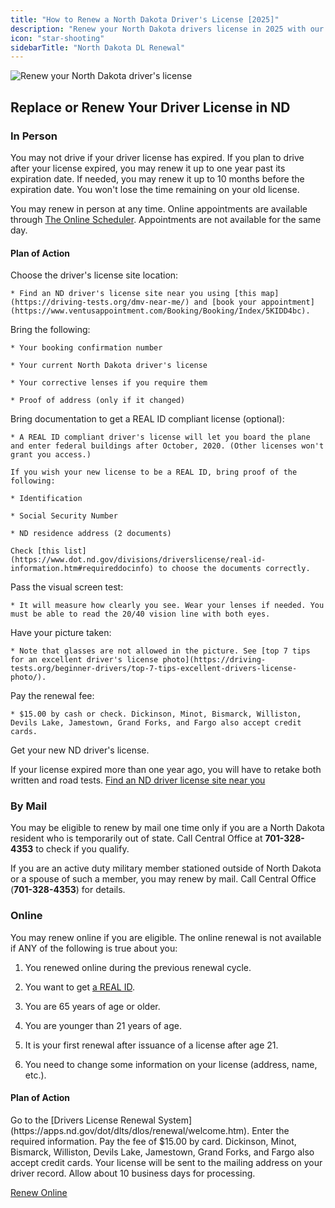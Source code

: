 ```yaml
---
title: "How to Renew a North Dakota Driver's License [2025]"
description: "Renew your North Dakota drivers license in 2025 with our simple, step-by-step guide. Find all the necessary requirements, forms, fees, and online renewal options to ensure a hassle-free experience. Stay legal and avoid fines - start your renewal process now!"
icon: "star-shooting"
sidebarTitle: "North Dakota DL Renewal"
---
```


![Renew your North Dakota driver's license](https://driving-tests.org/wp-content/uploads/2024/07/renew-north-dakota-drivers-license.jpg)

## Replace or Renew Your Driver License in ND

### In Person

You may not drive if your driver license has expired. If you plan to drive after your license expired, you may renew it up to one year past its expiration date. If needed, you may renew it up to 10 months before the expiration date. You won't lose the time remaining on your old license.

You may renew in person at any time. Online appointments are available through [The Online Scheduler](https://www.ventusappointment.com/Booking/Booking/Index/5KIDD4bc). Appointments are not available for the same day.

#### Plan of Action

<Steps>
  <Step title="Step 1">
    Choose the driver's license site location:

    * Find an ND driver's license site near you using [this map](https://driving-tests.org/dmv-near-me/) and [book your appointment](https://www.ventusappointment.com/Booking/Booking/Index/5KIDD4bc).
  </Step>

  <Step title="Step 2">
    Bring the following:

    * Your booking confirmation number

    * Your current North Dakota driver's license

    * Your corrective lenses if you require them

    * Proof of address (only if it changed)
  </Step>

  <Step title="Step 3">
    Bring documentation to get a REAL ID compliant license (optional):

    * A REAL ID compliant driver's license will let you board the plane and enter federal buildings after October, 2020. (Other licenses won't grant you access.)

    If you wish your new license to be a REAL ID, bring proof of the following:

    * Identification

    * Social Security Number

    * ND residence address (2 documents)

    Check [this list](https://www.dot.nd.gov/divisions/driverslicense/real-id-information.htm#requireddocinfo) to choose the documents correctly.
  </Step>

  <Step title="Step 4">
    Pass the visual screen test:

    * It will measure how clearly you see. Wear your lenses if needed. You must be able to read the 20/40 vision line with both eyes.
  </Step>

  <Step title="Step 5">
    Have your picture taken:

    * Note that glasses are not allowed in the picture. See [top 7 tips for an excellent driver's license photo](https://driving-tests.org/beginner-drivers/top-7-tips-excellent-drivers-license-photo/).
  </Step>

  <Step title="Step 6">
    Pay the renewal fee:

    * $15.00 by cash or check. Dickinson, Minot, Bismarck, Williston, Devils Lake, Jamestown, Grand Forks, and Fargo also accept credit cards.
  </Step>

  <Step title="Step 7">
    Get your new ND driver's license.
  </Step>
</Steps>

If your license expired more than one year ago, you will have to retake both written and road tests.
[Find an ND driver license site near you](https://driving-tests.org/dmv-near-me/)

### By Mail

You may be eligible to renew by mail one time only if you are a North Dakota resident who is temporarily out of state. Call Central Office at **701-328-4353** to check if you qualify.

If you are an active duty military member stationed outside of North Dakota or a spouse of such a member, you may renew by mail. Call Central Office (**701-328-4353**) for details.

### Online

You may renew online if you are eligible. The online renewal is not available if ANY of the following is true about you:

1. You renewed online during the previous renewal cycle.

2. You want to get [a REAL ID](https://www.dot.nd.gov/divisions/driverslicense/real-id-information.htm#real-id-info).

3. You are 65 years of age or older.

4. You are younger than 21 years of age.

5. It is your first renewal after issuance of a license after age 21.

6. You need to change some information on your license (address, name, etc.).

#### Plan of Action

<Steps>
  <Step title="Step 1">
    Go to the [Drivers License Renewal System](https://apps.nd.gov/dot/dlts/dlos/renewal/welcome.htm).
  </Step>

  <Step title="Step 2">
    Enter the required information.
  </Step>

  <Step title="Step 3">
    Pay the fee of $15.00 by card. Dickinson, Minot, Bismarck, Williston, Devils Lake, Jamestown, Grand Forks, and Fargo also accept credit cards.
  </Step>

  <Step title="Step 4">
    Your license will be sent to the mailing address on your driver record. Allow about 10 business days for processing.
  </Step>
</Steps>

[Renew Online](https://apps.nd.gov/dot/dlts/dlos/renewal/welcome.htm)

<Snippet file="renewal-state-block.mdx" />